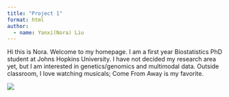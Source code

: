 ```yaml
---
title: "Project 1"
format: html
author: 
  - name: Yanxi(Nora) Liu
---
```


Hi this is Nora. Welcome to my homepage. I am a first year Biostatistics PhD student at Johns Hopkins University. I have not decided my research area yet, but I am interested in genetics/genomics and multimodal data. Outside classroom, I love watching musicals; Come From Away is my favorite.

![](images/come-from-away.png)

